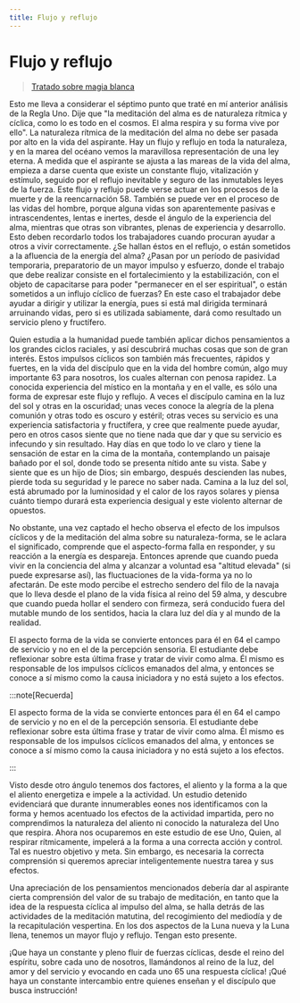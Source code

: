 ```yaml
---
title: Flujo y reflujo
---
```


# Flujo y reflujo

> [Tratado sobre magia blanca](/tratado-sobre-magia-blanca/regla-1#en62)

Esto me lleva a considerar el séptimo punto que traté en mí anterior análisis de la Regla Uno. Dije que "la meditación del alma es de naturaleza rítmica y cíclica, como lo es todo en el cosmos. El alma respira y su forma vive por ello". La naturaleza rítmica de la meditación del alma no debe ser pasada por alto en la vida del aspirante. Hay un flujo y reflujo en toda la naturaleza, y en la marea del océano vemos la maravillosa representación de una ley eterna. A medida que el aspirante se ajusta a las mareas de la vida del alma, empieza a darse cuenta que existe un constante flujo, vitalización y estímulo, seguido por el reflujo inevitable y seguro de las inmutables leyes de la fuerza. Este flujo y reflujo puede verse actuar en los procesos de la muerte y de la reencarnación <Pin lang="es">58</Pin>. También se puede ver en el proceso de las vidas del hombre, porque alguna vidas son aparentemente pasivas e intrascendentes, lentas e inertes, desde el ángulo de la experiencia del alma, mientras que otras son vibrantes, plenas de experiencia y desarrollo. Esto deben recordarlo todos los trabajadores cuando procuran ayudar a otros a vivir correctamente. ¿Se hallan éstos en el reflujo, o están sometidos a la afluencia de la energía del alma? ¿Pasan por un período de pasividad temporaria, preparatorio de un mayor impulso y esfuerzo, donde el trabajo que debe realizar consiste en el fortalecimiento y la estabilización, con el objeto de capacitarse para poder "permanecer en el ser espiritual", o están sometidos a un influjo cíclico de fuerzas? En este caso el trabajador debe ayudar a dirigir y utilizar la energía, pues si está mal dirigida terminará arruinando vidas, pero si es utilizada sabiamente, dará como resultado un servicio pleno y fructífero.

Quien estudia a la humanidad puede también aplicar dichos pensamientos a los grandes ciclos raciales, y así descubrirá muchas cosas que son de gran interés. Estos impulsos cíclicos son también más frecuentes, rápidos y fuertes, en la vida del discípulo que en la vida del hombre común, algo muy importante <Pin lang="en">63</Pin> para nosotros, los cuales alternan con penosa rapidez. La conocida experiencia del místico en la montaña y en el valle, es sólo una forma de expresar este flujo y reflujo. A veces el discípulo camina en la luz del sol y otras en la oscuridad; unas veces conoce la alegría de la plena comunión y otras todo es oscuro y estéril; otras veces su servicio es una experiencia satisfactoria y fructífera, y cree que realmente puede ayudar, pero en otros casos siente que no tiene nada que dar y que su servicio es infecundo y sin resultado. Hay días en que todo lo ve claro y tiene la sensación de estar en la cima de la montaña, contemplando un paisaje bañado por el sol, donde todo se presenta nítido ante su vista. Sabe y siente que es un hijo de Dios; sin embargo, después descienden las nubes, pierde toda su seguridad y le parece no saber nada. Camina a la luz del sol, está abrumado por la luminosidad y el calor de los rayos solares y piensa cuánto tiempo durará esta experiencia desigual y este violento alternar de opuestos.

No obstante, una vez captado el hecho observa el efecto de los impulsos cíclicos y de la meditación del alma sobre su naturaleza-forma, se le aclara el significado, comprende que el aspecto-forma falla en responder, y su reacción a la energía es despareja. Entonces aprende que cuando pueda vivir en la conciencia del alma y alcanzar a voluntad esa "altitud elevada" (si puede expresarse así), las fluctuaciones de la vida-forma ya no lo afectarán. De este modo percibe el estrecho sendero del filo de la navaja que lo lleva desde el plano de la vida física al reino del <Pin lang="es">59</Pin> alma, y descubre que cuando pueda hollar el sendero con firmeza, será conducido fuera del mutable mundo de los sentidos, hacia la clara luz del día y al mundo de la realidad.

El aspecto forma de la vida se convierte entonces para él en <Pin lang="en">64</Pin> el campo de servicio y no en el de la percepción sensoria. El estudiante debe reflexionar sobre esta última frase y tratar de vivir como alma. Él mismo es responsable de los impulsos cíclicos emanados del alma, y entonces se conoce a sí mismo como la causa iniciadora y no está sujeto a los efectos.

:::note[Recuerda]

El aspecto forma de la vida se convierte entonces para él en <Pin lang="en">64</Pin> el campo de servicio y no en el de la percepción sensoria. El estudiante debe reflexionar sobre esta última frase y tratar de vivir como alma. Él mismo es responsable de los impulsos cíclicos emanados del alma, y entonces se conoce a sí mismo como la causa iniciadora y no está sujeto a los efectos.

:::

Visto desde otro ángulo tenemos dos factores, el aliento y la forma a la que el aliento energetiza e impele a la actividad. Un estudio detenido evidenciará que durante innumerables eones nos identificamos con la forma y hemos acentuado los efectos de la actividad impartida, pero no comprendimos la naturaleza del aliento ni conocido la naturaleza del Uno que respira. Ahora nos ocuparemos en este estudio de ese Uno, Quien, al respirar rítmicamente, impelerá a la forma a una correcta acción y control. Tal es nuestro objetivo y meta. Sin embargo, es necesaria la correcta comprensión si queremos apreciar inteligentemente nuestra tarea y sus efectos.

Una apreciación de los pensamientos mencionados debería dar al aspirante cierta comprensión del valor de su trabajo de meditación, en tanto que la idea de la respuesta cíclica al impulso del alma, se halla detrás de las actividades de la meditación matutina, del recogimiento del mediodía y de la recapitulación vespertina. En los dos aspectos de la Luna nueva y la Luna llena, tenemos un mayor flujo y reflujo. Tengan esto presente.

¡Que haya un constante y pleno fluir de fuerzas cíclicas, desde el reino del espíritu, sobre cada uno de nosotros, llamándonos al reino de la luz, del amor y del servicio y evocando en cada uno <Pin lang="en">65</Pin> una respuesta cíclica! ¡Qué haya un constante intercambio entre quienes enseñan y el discípulo que busca instrucción!
